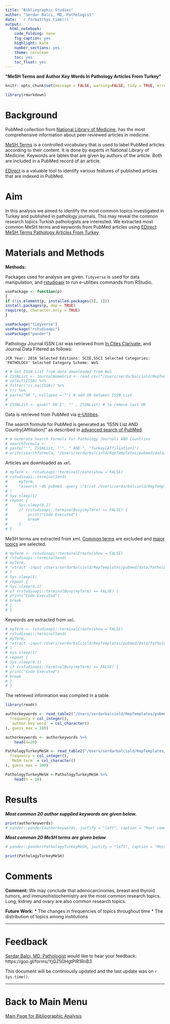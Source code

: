 ```yaml
---
title: "Bibliographic Studies"
author: "Serdar Balci, MD, Pathologist"
date: '`r format(Sys.time())`'
output: 
  html_notebook: 
    code_folding: none
    fig_caption: yes
    highlight: kate
    number_sections: yes
    theme: cerulean
    toc: yes
    toc_float: yes
---
```


**"MeSH Terms and Author Key Words In Pathology Articles From Turkey"**



```r
knitr::opts_chunk$set(message = FALSE, warning=FALSE, tidy = TRUE, error = TRUE)
```

```r
library(rmarkdown)
```


# Background

PubMed collection from [National Library of Medicine](https://www.ncbi.nlm.nih.gov/pubmed/), has the most comprehensive information about peer reviewed articles in medicine.

[MeSH Terms](https://www.nlm.nih.gov/pubs/factsheets/mesh.html) is a controlled vocabulary that is used to label PubMed articles according to their content. It is done by experts in National Library of Medicine. Keywords are lables that are given by authors of the article. Both are included in a PubMed record of an article.

[EDirect](https://dataguide.nlm.nih.gov/edirect/install.html) is a valuable tool to identify various features of published articles that are indexed in PubMed.

# Aim

In this analysis we aimed to identify the most common topics investigated in Turkey and published in pathology journals. This may reveal the common research topics Turkish pathologists are interested. We extracted most common MeSH terms and keywords from PubMed articles using [EDirect](https://dataguide.nlm.nih.gov/edirect/overview.html):
[MeSH Terms Pathology Articles From Turkey](https://sbalci.github.io/pubmed/MeSH_Terms_Pathology_Articles_From_Turkey.html)


# Materials and Methods

**Methods:**

Packages used for analysis are given. `Tidyverse` is used for data manipulation, and [rstudioapi](https://github.com/rstudio/rstudio/issues/2193) to run e-utilities commands from RStudio.


```r
usePackage <- function(p)
{
if (!is.element(p, installed.packages()[, 1]))
install.packages(p, dep = TRUE)
require(p, character.only = TRUE)
}

usePackage("tidyverse")
usePackage("rstudioapi")
usePackage("pander")
```


Pathology Journal ISSN List was retrieved from [In Cites Clarivate](https://jcr.incites.thomsonreuters.com/), and Journal Data Filtered as follows: 

`JCR Year: 2016 Selected Editions: SCIE,SSCI Selected Categories: 'PATHOLOGY' Selected Category Scheme: WoS`


```r
# # Get ISSN List from data downloaded from WoS
# ISSNList <- JournalHomeGrid <- read_csv("/Users/serdarbalciold/RepTemplates/pubmed/data/JournalHomeGrid.csv", skip = 1) %>%
# select(ISSN) %>%
# filter(!is.na(ISSN)) %>%
# t() %>%
# paste("OR ", collapse = "") # add OR between ISSN List
# 
# ISSNList <- gsub(" OR $", "" , ISSNList) # to remove last OR
```


Data is retrieved from PubMed via [e-Utilities](https://dataguide.nlm.nih.gov/).

The search formula for PubMed is generated as "ISSN List AND Country[Affiliation]" as described in [advanced search of PubMed](https://www.ncbi.nlm.nih.gov/pubmed/advanced).

```r
# # Generate Search Formula For Pathology Journals AND Countries
# searchformula <-
# paste("'", ISSNList, "'", " AND ", "Turkey[Affiliation]")
# write(searchformula, "/Users/serdarbalciold/RepTemplates/pubmed/data/searchformula.txt")
```

Articles are downloaded as `xml`.

```r
# myTerm <- rstudioapi::terminalCreate(show = FALSE)
# rstudioapi::terminalSend(
#     myTerm,
#     "esearch -db pubmed -query \"$(cat /Users/serdarbalciold/RepTemplates/pubmed/data/searchformula.txt)\" -datetype PDAT -mindate 1900 -maxdate 3000 | efetch -format xml > /Users/serdarbalciold/RepTemplates/pubmed/data/PathologyTurkey.xml \n"
# )
# Sys.sleep(1)
# repeat {
#     Sys.sleep(0.1)
#     if (rstudioapi::terminalBusy(myTerm) == FALSE) {
#         print("Code Executed")
#         break
#     }
# }
```


MeSH terms are extracted from xml. [Common terms](https://www.nlm.nih.gov/bsd/indexing/training/CHK_010.html) are excluded and [major topics](https://www.nlm.nih.gov/bsd/disted/meshtutorial/principlesofmedlinesubjectindexing/majortopics/) are selected.

```r
# myTerm <- rstudioapi::terminalCreate(show = FALSE)
# rstudioapi::terminalSend(
# myTerm,
# "xtract -input /Users/serdarbalciold/RepTemplates/pubmed/data/PathologyTurkey.xml -pattern MeshHeading -if DescriptorName@MajorTopicYN -equals Y -or QualifierName@MajorTopicYN -equals Y -element DescriptorName| grep -vxf /Users/serdarbalciold/RepTemplates/pubmed/data/checktags.txt | sort-uniq-count-rank > /Users/serdarbalciold/RepTemplates/pubmed/data/PathologyTurkeyMeSH.csv \n"
# )
# Sys.sleep(1)
# repeat {
# Sys.sleep(0.1)
# if (rstudioapi::terminalBusy(myTerm) == FALSE) {
# print("Code Executed")
# break
# }
# }
```

Keywords are extracted from `xml`.

```r
# myTerm <- rstudioapi::terminalCreate(show = FALSE)
# rstudioapi::terminalSend(
# myTerm,
# "xtract -input /Users/serdarbalciold/RepTemplates/pubmed/data/PathologyTurkey.xml -pattern Keyword -element Keyword | sort-uniq-count-rank > /Users/serdarbalciold/RepTemplates/pubmed/data/authorkeywords.csv \n"
# )
# Sys.sleep(1)
# repeat {
# Sys.sleep(0.1)
# if (rstudioapi::terminalBusy(myTerm) == FALSE) {
# print("Code Executed")
# break
# }
# }
```


The retrieved information was compiled in a table.

```r
library(readr)

authorkeywords <- read_table2("/Users/serdarbalciold/RepTemplates/pubmed/data/authorkeywords.csv", col_names = c("frequency", "author key word"), cols(
  frequency = col_integer(),
  `author key word` = col_character()
), guess_max = 100)

authorkeywords <- authorkeywords %>% 
    head(n=20)

PathologyTurkeyMeSH <- read_table2("/Users/serdarbalciold/RepTemplates/pubmed/data/PathologyTurkeyMeSH.csv", col_names = c("frequency", "MeSH term"), cols(
  frequency = col_integer(),
  `MeSH term` = col_character()
), guess_max = 100)

PathologyTurkeyMeSH <-PathologyTurkeyMeSH %>% 
    head(n = 20)
```

# Results

_**Most common 20 author supplied keywords are given below.**_

```r
print(authorkeywords)
# pander::pander(authorkeywords, justify = "left", caption = "Most common 20 author supplied keywords")
```

_**Most common 20 MeSH terms are given below**_

```r

# pander::pander(PathologyTurkeyMeSH, justify = "left", caption = "Most common 20 MeSH terms")

print(PathologyTurkeyMeSH)

```



# Comments

**Comment:**
We may conclude that adenocarcinomas, breast and thyroid tumors, and immunohistochemistry are the most common research topics. Lung, kidney and ovary are also common research topics.


**Future Work:**
* The changes in frequencies of topics throughout time
* The distribution of topics among institutions




---


# Feedback

[Serdar Balcı, MD, Pathologist](https://github.com/sbalci) would like to hear your feedback: https://goo.gl/forms/YjGZ5DHgtPlR1RnB3

This document will be continiously updated and the last update was on `r Sys.time()`.

---

# Back to Main Menu

[Main Page for Bibliographic Analysis](https://sbalci.github.io/pubmed/BibliographicStudies.html)